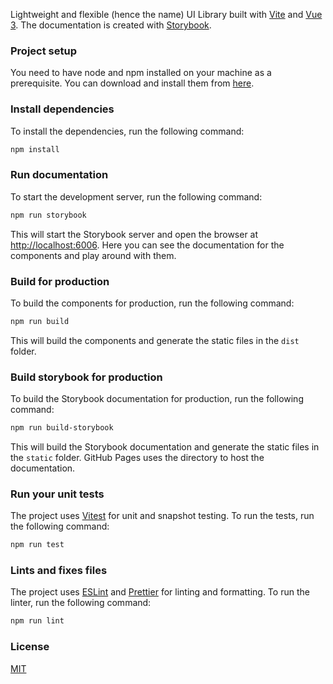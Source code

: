 
<Meta title="Bamboo" />

Lightweight and flexible (hence the name) UI Library built with [Vite](https://vitejs.dev/) and [Vue 3](https://vuejs.org/). The documentation is created with [Storybook](https://storybook.js.org/).

### Project setup

You need to have node and npm installed on your machine as a prerequisite. You can download and install them from [here](https://nodejs.org/en/).

### Install dependencies

To install the dependencies, run the following command:

```bash
npm install
```

### Run documentation

To start the development server, run the following command:

```bash
npm run storybook
```

This will start the Storybook server and open the browser at [http://localhost:6006](http://localhost:6006).
Here you can see the documentation for the components and play around with them.

### Build for production

To build the components for production, run the following command:

```bash
npm run build
```

This will build the components and generate the static files in the `dist` folder.

### Build storybook for production

To build the Storybook documentation for production, run the following command:

```bash
npm run build-storybook
```

This will build the Storybook documentation and generate the static files in the `static` folder.
GitHub Pages uses the directory to host the documentation.

### Run your unit tests

The project uses [Vitest](https://vitest.dev) for unit and snapshot testing. To run the tests, run the following command:

```bash
npm run test
```

### Lints and fixes files

The project uses [ESLint](https://eslint.org/) and [Prettier](https://prettier.io/) for linting and formatting. To run the linter, run the following command:

```bash
npm run lint
```

### License

[MIT](../../LICENSE)
